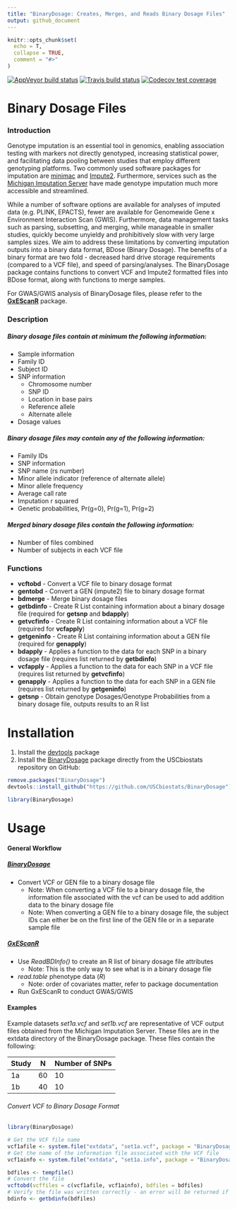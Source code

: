 ```yaml
---
title: "BinaryDosage: Creates, Merges, and Reads Binary Dosage Files"
output: github_document
---
```


```r
knitr::opts_chunk$set(
  echo = T,
  collapse = TRUE,
  comment = "#>"
)
```

<!-- badges: start -->
[![AppVeyor build status](https://ci.appveyor.com/api/projects/status/github/USCbiostats/BinaryDosage?branch=UsingStandards&svg=true)](https://ci.appveyor.com/project/USCbiostats/BinaryDosage)
[![Travis build status](https://travis-ci.org/USCbiostats/BinaryDosage.svg?branch=UsingStandards)](https://travis-ci.org/USCbiostats/BinaryDosage)
[![Codecov test coverage](https://codecov.io/gh/USCbiostats/BinaryDosage/branch/UsingStandards/graph/badge.svg)](https://codecov.io/gh/USCbiostats/BinaryDosage?branch=UsingStandards)
<!-- badges: end -->

# Binary Dosage Files

### Introduction

Genotype imputation is an essential tool in genomics, enabling association testing with markers not directly genotyped, increasing statistical power, and facilitating data pooling between studies that employ different genotyping platforms. Two commonly used software packages for imputation are [minimac](https://genome.sph.umich.edu/wiki/Minimac) and [Impute2](http://mathgen.stats.ox.ac.uk/impute/impute_v2.html). Furthermore, services such as the [Michigan Imputation Server](https://imputationserver.sph.umich.edu/index.html) have made genotype imputation much more accessible and streamlined.   

While a number of software options are available for analyses of imputed data (e.g. PLINK, EPACTS), fewer are available for Genomewide Gene x Environment Interaction Scan (GWIS). Furthermore, data management tasks such as parsing, subsetting, and merging, while manageable in smaller studies, quickly become unyieldy and prohibitively slow with very large samples sizes. We aim to address these limitations by converting imputation outputs into a binary data format, BDose (Binary Dosage). The benefits of a binary format are two fold - decreased hard drive storage requirements (compared to a VCF file), and speed of parsing/analyses. The BinaryDosage package contains functions to convert VCF and Impute2 formatted files into BDose format, along with functions to merge samples. 

For GWAS/GWIS analysis of BinaryDosage files, please refer to the [**GxEScanR**](https://github.com/USCbiostats/GxEScanR) package. 


### Description

##### Binary dosage files contain at minimum the following information:  
*	Sample information
  + Family ID
  + Subject ID
* SNP information
  +	Chromosome number
  + SNP ID
  +	Location in base pairs
  +	Reference allele
  +	Alternate allele
*	Dosage values

##### Binary dosage files may contain any of the following information:
-	Family IDs
-	SNP information
-	SNP name (rs number)
-	Minor allele indicator (reference of alternate allele)
-	Minor allele frequency
-	Average call rate
-	Imputation r squared
-	Genetic probabilities, Pr(g=0), Pr(g=1), Pr(g=2)

##### Merged binary dosage files contain the following information:
-	Number of files combined
-	Number of subjects in each VCF file


### Functions
- **vcftobd** - Convert a VCF file to binary dosage format
- **gentobd** - Convert a GEN (impute2) file to binary dosage format
- **bdmerge** - Merge binary dosage files
- **getbdinfo** - Create R List containing information about a binary dosage file (required for **getsnp** and **bdapply**)
- **getvcfinfo** - Create R List containing information about a VCF file (required for **vcfapply**)
- **getgeninfo** - Create R List containing information about a GEN file (required for **genapply**)
- **bdapply** - Applies a function to the data for each SNP in a binary dosage file (requires list returned by **getbdinfo**)
- **vcfapply** - Applies a function to the data for each SNP in a VCF file (requires list returned by **getvcfinfo**)
- **genapply** - Applies a function to the data for each SNP in a GEN file (requires list returned by **getgeninfo**)
- **getsnp** - Obtain genotype Dosages/Genotype Probabilities from a binary dosage file, outputs results to an R list


# Installation

1. Install the [devtools](https://github.com/hadley/devtools) package
2. Install the [BinaryDosage](https://github.com/USCbiostats/BinaryDosage) package directly from the USCbiostats repository on GitHub: 

``` r
remove.packages("BinaryDosage")
devtools::install_github("https://github.com/USCbiostats/BinaryDosage")

library(BinaryDosage)
```

# Usage

#### General Workflow

##### [**BinaryDosage**](https://github.com/USCbiostats/BinaryDosage)
- Convert VCF or GEN file to a binary dosage file
  - Note: When converting a VCF file to a binary dosage file, the information file associated with the vcf can be used to add addition data to the binary dosage file
  - Note: When converting a GEN file to a binary dosage file, the subject IDs can either be on the first line of the GEN file or in a separate sample file

##### [**GxEScanR**](https://github.com/USCbiostats/GxEScanR)
- Use *ReadBDInfo()* to create an R list of binary dosage file attributes
  - Note: This is the only way to see what is in a binary dosage file
- *read.table* phenotype data (*R*)  
  - Note: order of covariates matter, refer to package documentation
- Run GxEScanR to conduct GWAS/GWIS

#### Examples

Example datasets *set1a.vcf* and *set1b.vcf* are representative of VCF output files obtained from the Michigan Imputation Server. These files are in the extdata directory of the BinaryDosage package. These files contain the following:

| Study | N   | Number of SNPs |
|-------|-----|----------------|
| 1a    | 60  | 10             |
| 1b    | 40  | 10             |

###### Convert VCF to Binary Dosage Format

``` r
library(BinaryDosage)

# Get the VCF file name
vcf1afile <- system.file("extdata", "set1a.vcf", package = "BinaryDosage")
# Get the name of the information file associated with the VCF file
vcf1ainfo <- system.file("extdata", "set1a.info", package = "BinaryDosage")

bdfiles <- tempfile()
# Convert the file
vcftobd(vcffiles = c(vcf1afile, vcf1ainfo), bdfiles = bdfiles)
# Verify the file was written correctly - an error will be returned if file wasn't written properly
bdinfo <- getbdinfo(bdfiles)

```
